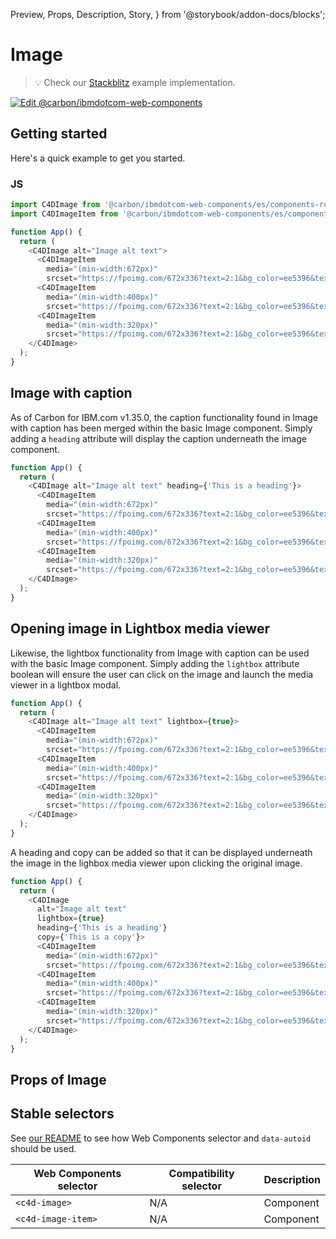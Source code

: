   Preview,
  Props,
  Description,
  Story,
} from '@storybook/addon-docs/blocks';

# Image

> 💡 Check our
> [Stackblitz](https://stackblitz.com/github/carbon-design-system/carbon-for-ibm-dotcom/tree/main/packages/web-components/examples/stackblitz/components-react/image)
> example implementation.

[![Edit @carbon/ibmdotcom-web-components](https://developer.stackblitz.com/img/open_in_stackblitz.svg)](https://stackblitz.com/github/carbon-design-system/carbon-for-ibm-dotcom/tree/main/packages/web-components/examples/stackblitz/components-react/image)

## Getting started

Here's a quick example to get you started.

### JS

```javascript
import C4DImage from '@carbon/ibmdotcom-web-components/es/components-react/image/image.js';
import C4DImageItem from '@carbon/ibmdotcom-web-components/es/components-react/image/image-item.js';

function App() {
  return (
    <C4DImage alt="Image alt text">
      <C4DImageItem
        media="(min-width:672px)"
        srcset="https://fpoimg.com/672x336?text=2:1&bg_color=ee5396&text_color=161616"></C4DImageItem>
      <C4DImageItem
        media="(min-width:400px)"
        srcset="https://fpoimg.com/672x336?text=2:1&bg_color=ee5396&text_color=161616"></C4DImageItem>
      <C4DImageItem
        media="(min-width:320px)"
        srcset="https://fpoimg.com/672x336?text=2:1&bg_color=ee5396&text_color=161616"></C4DImageItem>
    </C4DImage>
  );
}
```

## Image with caption

As of Carbon for IBM.com v1.35.0, the caption functionality found in Image with
caption has been merged within the basic Image component. Simply adding a
`heading` attribute will display the caption underneath the image component.

```javascript
function App() {
  return (
    <C4DImage alt="Image alt text" heading={'This is a heading'}>
      <C4DImageItem
        media="(min-width:672px)"
        srcset="https://fpoimg.com/672x336?text=2:1&bg_color=ee5396&text_color=161616"></C4DImageItem>
      <C4DImageItem
        media="(min-width:400px)"
        srcset="https://fpoimg.com/672x336?text=2:1&bg_color=ee5396&text_color=161616"></C4DImageItem>
      <C4DImageItem
        media="(min-width:320px)"
        srcset="https://fpoimg.com/672x336?text=2:1&bg_color=ee5396&text_color=161616"></C4DImageItem>
    </C4DImage>
  );
}
```

## Opening image in Lightbox media viewer

Likewise, the lightbox functionality from Image with caption can be used with
the basic Image component. Simply adding the `lightbox` attribute boolean will
ensure the user can click on the image and launch the media viewer in a lightbox
modal.

```javascript
function App() {
  return (
    <C4DImage alt="Image alt text" lightbox={true}>
      <C4DImageItem
        media="(min-width:672px)"
        srcset="https://fpoimg.com/672x336?text=2:1&bg_color=ee5396&text_color=161616"></C4DImageItem>
      <C4DImageItem
        media="(min-width:400px)"
        srcset="https://fpoimg.com/672x336?text=2:1&bg_color=ee5396&text_color=161616"></C4DImageItem>
      <C4DImageItem
        media="(min-width:320px)"
        srcset="https://fpoimg.com/672x336?text=2:1&bg_color=ee5396&text_color=161616"></C4DImageItem>
    </C4DImage>
  );
}
```

A heading and copy can be added so that it can be displayed underneath the image
in the lighbox media viewer upon clicking the original image.

```javascript
function App() {
  return (
    <C4DImage
      alt="Image alt text"
      lightbox={true}
      heading={'This is a heading'}
      copy={'This is a copy'}>
      <C4DImageItem
        media="(min-width:672px)"
        srcset="https://fpoimg.com/672x336?text=2:1&bg_color=ee5396&text_color=161616"></C4DImageItem>
      <C4DImageItem
        media="(min-width:400px)"
        srcset="https://fpoimg.com/672x336?text=2:1&bg_color=ee5396&text_color=161616"></C4DImageItem>
      <C4DImageItem
        media="(min-width:320px)"
        srcset="https://fpoimg.com/672x336?text=2:1&bg_color=ee5396&text_color=161616"></C4DImageItem>
    </C4DImage>
  );
}
```

## Props of Image

<Props of={ImageProps} />

## Stable selectors

See
[our README](https://github.com/carbon-design-system/carbon-for-ibm-dotcom/tree/main/packages/web-components#stable-selectors-for-analytics-and-integratione2e-testing-in-web-components)
to see how Web Components selector and `data-autoid` should be used.

| Web Components selector | Compatibility selector | Description |
| ----------------------- | ---------------------- | ----------- |
| `<c4d-image>`           | N/A                    | Component   |
| `<c4d-image-item>`      | N/A                    | Component   |

<Description markdown={contributing} />
